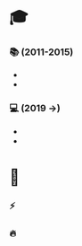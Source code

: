 
<div>

<div>

# <FormattedMessage id="study" /> 🎓

<div>

### 📚 <FormattedMessage id="unihelsinki" /> (2011-2015)

- <FormattedMessage id="russianStudies" />
- <FormattedMessage id="unihelGraduated" />

<HelsinkiProgress />

</div>

<div>

### 💻 <FormattedMessage id="lab" /> (2019 →)

- <FormattedMessage id="computerScience" />
- <FormattedMessage id="labStudies" />

<LabProgress />

</div>

</div>

<div>

# <FormattedMessage id="coursesAndCertificates" /> 📝

### ⚡️ <FormattedMessage id="courses" />

### 🔥 <FormattedMessage id="certificates" />

</div>

</div>
